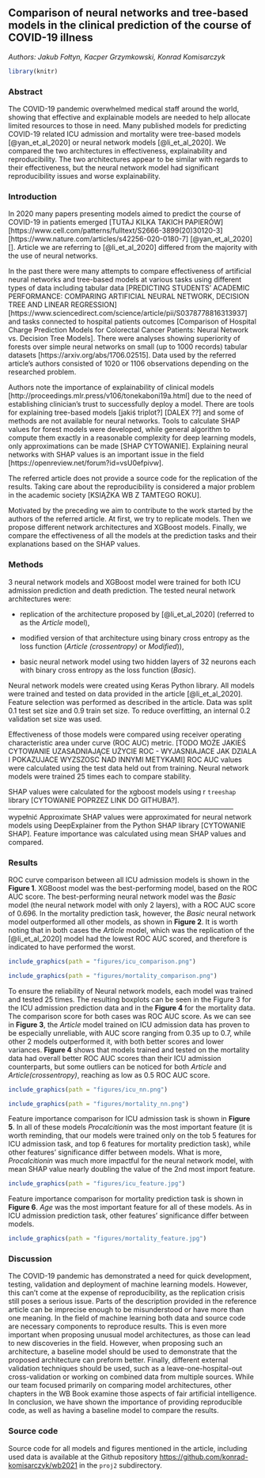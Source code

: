 
## Comparison of neural networks and tree-based models in the clinical prediction of the course of COVID-19 illness

*Authors: Jakub Fołtyn, Kacper Grzymkowski, Konrad Komisarczyk*
```r
library(knitr)  
```

### Abstract

The COVID-19 pandemic overwhelmed medical staff around the world, showing that effective and explainable models are needed to help allocate limited resources to those in need. 
Many published models for predicting COVID-19 related ICU admission and mortality were tree-based models [@yan_et_al_2020] or neural network models [@li_et_al_2020].
We compared the two architectures in effectiveness, explainability and reproducibility.
The two architectures appear to be similar with regards to their effectiveness, but the neural network model had significant reproducibility issues and worse explainability.


### Introduction

In 2020 many papers presenting models aimed to predict the course of COVID-19 in patients emerged [TUTAJ KILKA TAKICH PAPIERÓW] [https://www.cell.com/patterns/fulltext/S2666-3899(20)30120-3] [https://www.nature.com/articles/s42256-020-0180-7] [@yan_et_al_2020] []. Article we are referring to [@li_et_al_2020] differed from the majority with the use of neural networks. 

In the past there were many attempts to compare effectiveness of artificial neural networks and tree-based models at various tasks using different types of data including tabular data [PREDICTING STUDENTS’ ACADEMIC PERFORMANCE: COMPARING ARTIFICIAL NEURAL NETWORK, DECISION TREE AND LINEAR REGRESSION] [https://www.sciencedirect.com/science/article/pii/S0378778816313937] and tasks connected to hospital patients outcomes [Comparison of Hospital Charge Prediction Models for Colorectal Cancer Patients: Neural Network vs. Decision Tree Models]. 
There were analyses showing superiority of forests over simple neural networks on small (up to 1000 records) tabular datasets [https://arxiv.org/abs/1706.02515]. Data used by the referred article's authors consisted of 1020 or 1106 observations depending on the researched problem. 

Authors note the importance of explainability of clinical models [http://proceedings.mlr.press/v106/tonekaboni19a.html] due to the need of establishing clinician's trust to successfully deploy a model. There are tools for explaining tree-based models [jakiś triplot?] [DALEX ??] and some of methods are not available for neural networks. Tools to calculate SHAP values for forest models were developed, while general algorithm to compute them exactly in a reasonable complexity for deep learning models, only approximations can be made [SHAP CYTOWANIE]. Explaining neural networks with SHAP values is an important issue in the field [https://openreview.net/forum?id=vsU0efpivw].

The referred article does not provide a source code for the replication of the results. Taking care about the reproducibility is considered a major problem in the academic society [KSIĄŻKA WB Z TAMTEGO ROKU].

Motivated by the preceding we aim to contribute to the work started by the authors of the referred article. At first, we try to replicate models. Then we propose different network architectures and XGBoost models. Finally, we compare the effectiveness of all the models at the prediction tasks and their explanations based on the SHAP values. 


### Methods
3 neural network models and XGBoost model were trained for both ICU admission prediction and death prediction.
The tested neural network architectures were: 

* replication of the architecture proposed by [@li_et_al_2020] (referred to as the *Article* model),

* modified version of that architecture using binary cross entropy as the loss function (*Article (crossentropy)* or *Modified*)),

* basic neural network model using two hidden layers of 32 neurons each with binary cross entropy as the loss function (*Basic*).

Neural network models were created using Keras Python library.
All models were trained and tested on data provided in the article [@li_et_al_2020].
Feature selection was performed as described in the article.
Data was split 0.1 test set size and 0.9 train set size.
To reduce overfitting, an internal 0.2 validation set size was used.

Effectiveness of those models were compared using receiver operating characteristic area under curve (ROC AUC) metric. [TODO MOŻE JAKIEŚ CYTOWANIE UZASADNIAJĄCE UŻYCIE ROC - WYJASNIAJACE JAK DZIALA I POKAZUJACE WYZSZOSC NAD INNYMI METYKAMI]
ROC AUC values were calculated using the test data held out from training.
Neural network models were trained 25 times each to compare stability.

SHAP values were calculated for the xgboost models using r `treeshap` library [CYTOWANIE POPRZEZ LINK DO GITHUBA?].  -------------------------------------------------------------------------------------------------- wypełnić
Approximate SHAP values were approximated for neural network models using DeepExplainer from the Python SHAP library [CYTOWANIE SHAP].
Feature importance was calculated using mean SHAP values and compared.



### Results
ROC curve comparison between all ICU admission models is shown in the **Figure 1**. XGBoost model was the best-performing model, based on the ROC AUC score. The best-performing neural network model was the *Basic* model (the neural network model with only 2 layers), with a ROC AUC score of 0.696. In the mortality prediction task, however, the *Basic* neural network model outperformed all other models, as shown in **Figure 2**. It is worth noting that in both cases the *Article* model, which was the replication of the [@li_et_al_2020] model had the lowest ROC AUC scored, and therefore is indicated to have performed the worst.


```r
include_graphics(path = "figures/icu_comparison.png")
```


```r
include_graphics(path = "figures/mortality_comparison.png")
```

To ensure the reliability of Neural network models, each model was trained and tested 25 times. The resulting boxplots can be seen in the Figure 3 for the ICU admission prediction data and in the **Figure 4** for the mortality data. The comparison score for both cases was ROC AUC score. As we can see in **Figure 3**, the *Article* model trained on ICU admission data has proven to be especially unreliable, with AUC score ranging from 0.35 up to 0.7, while other 2 models outperformed it, with both better scores and lower variances. **Figure 4** shows that models trained and tested on the mortality data had overall better ROC AUC scores than their ICU admission counterparts, but some outliers can be noticed for both *Article* and *Article(crossentropy)*, reaching as low as 0.5 ROC AUC score.

```r
include_graphics(path = "figures/icu_nn.png")
```

```r
include_graphics(path = "figures/mortality_nn.png")
```

Feature importance comparison for ICU admission task is shown in **Figure 5**. In all of these models *Procalcitionin* was the most important feature (it is worth reminding, that our models were trained only on the tob 5 features for ICU admission task, and top 6 features for mortality prediction task), while other features' significance differ between models. What is more, *Procalcitionin* was much more impactful for the neural network model, with mean SHAP value nearly doubling the value of the 2nd most import feature.

```r
include_graphics(path = "figures/icu_feature.jpg")
```

Feature importance comparison for mortality prediction task is shown in **Figure 6**. *Age* was the most important feature for all of these models. As in ICU admission prediction task, other features' significance differ between models.
```r
include_graphics(path = "figures/mortality_feature.jpg")
```


### Discussion
The COVID-19 pandemic has demonstrated a need for quick development, testing, validation and deployment of machine learning models.
However, this can't come at the expense of reproducibility, as the replication crisis still poses a serious issue.
Parts of the description provided in the reference article can be imprecise enough to be misunderstood or have more than one meaning. 
In the field of machine learning both data and source code are necessary components to reproduce results.
This is even more important when proposing unusual model architectures, as those can lead to new discoveries in the field.
However, when proposing such an architecture, a baseline model should be used to demonstrate that the proposed architecture can preform better.
Finally, different external validation techniques should be used, such as a leave-one-hospital-out cross-validation or working on combined data from multiple sources.
While our team focused primarily on comparing model architectures, other chapters in the WB Book examine those aspects of fair artificial intelligence.
In conclusion, we have shown the importance of providing reproducible code, as well as having a baseline model to compare the results.

### Source code

Source code for all models and figures mentioned in the article, including used data is available at the Github repository [https://github.com/konrad-komisarczyk/wb2021](https://github.com/konrad-komisarczyk/wb2021) in the `proj2` subdirectory.

